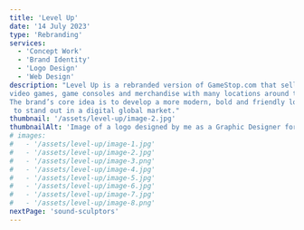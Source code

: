 ```yaml
---
title: 'Level Up'
date: '14 July 2023'
type: 'Rebranding'
services:
  - 'Concept Work'
  - 'Brand Identity'
  - 'Logo Design'
  - 'Web Design'
description: "Level Up is a rebranded version of GameStop.com that sells
video games, game consoles and merchandise with many locations around the world.
The brand’s core idea is to develop a more modern, bold and friendly look that
 to stand out in a digital global market."
thumbnail: '/assets/level-up/image-2.jpg'
thumbnailAlt: 'Image of a logo designed by me as a Graphic Designer for a rebranding of GameStop '
# images:
#   - '/assets/level-up/image-1.jpg'
#   - '/assets/level-up/image-2.jpg'
#   - '/assets/level-up/image-3.png'
#   - '/assets/level-up/image-4.jpg'
#   - '/assets/level-up/image-5.jpg'
#   - '/assets/level-up/image-6.jpg'
#   - '/assets/level-up/image-7.jpg'
#   - '/assets/level-up/image-8.png'
nextPage: 'sound-sculptors'
---
```


<Row fullImage="/assets/level-up/image-1.jpg" />
<Row
  leftImage="/assets/level-up/image-2.jpg"
  rightImage="/assets/level-up/image-3.png"
/>
<Row fullImage="/assets/level-up/image-4.jpg" />
<Row
  leftImage="/assets/level-up/image-5.jpg"
  rightImage="/assets/level-up/image-6.jpg"
/>
<Row fullImage="/assets/level-up/image-7.jpg" />
<Row fullImage="/assets/level-up/image-8.png" />
